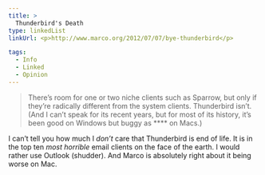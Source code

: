 ```yaml
---
title: >
  Thunderbird's Death
type: linkedList
linkUrl: <p>http://www.marco.org/2012/07/07/bye-thunderbird</p>

tags:
  - Info
  - Linked
  - Opinion
---
```


> There’s room for one or two niche clients such as Sparrow, but only if they’re radically different from the system clients. Thunderbird isn’t. (And I can’t speak for its recent years, but for most of its history, it’s been good on Windows but buggy as \*\*\*\* on Macs.)

I can’t tell you how much I _don’t_ care that Thunderbird is end of life. It is in the top ten _most horrible_ email clients on the face of the earth. I would rather use Outlook (shudder). And Marco is absolutely right about it being worse on Mac.
